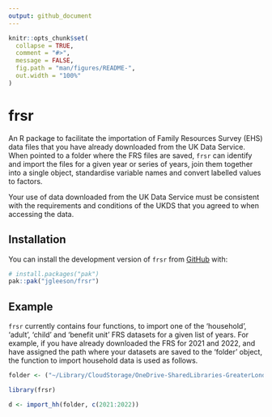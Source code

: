 ```yaml
---
output: github_document
---
```


<!-- README.md is generated from README.Rmd. Please edit that file -->

```r
knitr::opts_chunk$set(
  collapse = TRUE,
  comment = "#>",
  message = FALSE,
  fig.path = "man/figures/README-",
  out.width = "100%"
)
```

# frsr

<!-- badges: start -->
<!-- badges: end -->

An R package to facilitate the importation of Family Resources Survey (EHS) data files that you have already downloaded from the UK Data Service. When pointed to a folder where the FRS files are saved, `frsr` can identify and import the files for a given year or series of years, join them together into a single object, standardise variable names and convert labelled values to factors.

Your use of data downloaded from the UK Data Service must  be consistent with the requirements and conditions of the UKDS that you agreed to when accessing the data.

## Installation

You can install the development version of `frsr` from [GitHub](https://github.com/) with:

``` r
# install.packages("pak")
pak::pak("jgleeson/frsr")
```

## Example

`frsr` currently contains four functions, to import one of the 'household', 'adult', 'child' and 'benefit unit' FRS datasets for a given list of years. For example, if you have already downloaded the FRS for 2021 and 2022, and have assigned the path where your datasets are saved to the 'folder' object, the function to import household data is used as follows.

```r
folder <- ("~/Library/CloudStorage/OneDrive-SharedLibraries-GreaterLondonAuthority/HL_HOU_Policy - Documents/Analysis team/Housing Research Notes/Disability & Housing Research Note/Data/FRS/")
```
```r
library(frsr)

d <- import_hh(folder, c(2021:2022))
```
